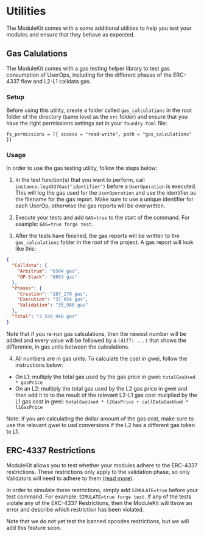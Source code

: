 
# Utilities

The ModuleKit comes with a some additional utilities to help you test your modules and ensure that they behave as expected.

## Gas Calulations

The ModuleKit comes with a gas testing helper library to test gas consumption of UserOps, including for the different phases of the ERC-4337 flow and L2-L1 calldata gas.

### Setup

Before using this utility, create a folder called `gas_calculations` in the root folder of the directory (same level as the `src` folder) and ensure that you have the right permissions settings set in your `foundry.toml` file:

```
fs_permissions = [{ access = "read-write", path = "gas_calculations" }]
```

### Usage

In order to use the gas testing utility, follow the steps below:

1. In the test function(s) that you want to perform, call `instance.log4337Gas("identifier")` before a `UserOperation` is executed. This will log the gas used for the `UserOperation` and use the identifier as the filename for the gas report. Make sure to use a unique identifier for each UserOp, otherwise the gas reports will be overwritten.

2. Execute your tests and add `GAS=true` to the start of the command. For example: `GAS=true forge test`.

3. After the tests have finished, the gas reports will be written to the `gas_calculations` folder in the root of the project. A gas report will look like this:

```json
{
  "Calldata": {
    "Arbitrum": "6504 gas",
    "OP-Stack": "8859 gas"
  },
  "Phases": {
    "Creation": "187_170 gas",
    "Execution": "37_054 gas",
    "Validation": "35_980 gas"
  },
  "Total": "2_550_948 gas"
}
```

Note that if you re-run gas calculations, then the newest number will be added and every value will be followed by a `(diff: ...)` that shows the difference, in gas units between the calculations.

4. All numbers are in gas units. To calculate the cost in gwei, follow the instructions below:

- On L1: multiply the total gas used by the gas price in gwei: `totalGasUsed * gasPrice`
- On an L2: multiply the total gas used by the L2 gas price in gwei and then add it to to the result of the relevant L2-L1 gas cost muliplied by the L1 gas cost in gwei: `totalGasUsed * l2GasPrice + callDataGasUsed * l1GasPrice`

Note: if you are calculating the dollar amount of the gas cost, make sure to use the relevant gwei to usd conversions if the L2 has a different gas token to L1.

## ERC-4337 Restrictions

ModuleKit allows you to test whether your modules adhere to the ERC-4337 restrictions. These restrictions only apply to the validation phase, so only Validators will need to adhere to them ([read more](../build/validators.mdx)).

In order to simulate these restrictions, simply add `SIMULATE=true` before your test command. For example: `SIMULATE=true forge test`. If any of the tests violate any of the ERC-4337 Restrictions, then the ModuleKit will throw an error and describe which restriction has been violated.

<Callout type="info">
  Note that we do not yet test the banned opcodes restrictions, but we will add
  this feature soon.
</Callout>
